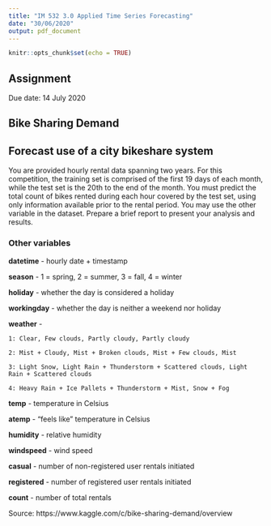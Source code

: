 ```yaml
---
title: "IM 532 3.0 Applied Time Series Forecasting"
date: "30/06/2020"
output: pdf_document
---
```


```r
knitr::opts_chunk$set(echo = TRUE)
```

## Assignment

Due date:  14 July 2020

## Bike Sharing Demand

## Forecast use of a city bikeshare system

You are provided hourly rental data spanning two years. For this competition, the training set is comprised of the first 19 days of each month, while the test set is the 20th to the end of the month. You must predict the total count of bikes rented during each hour covered by the test set, using only information available prior to the rental period. You may use the other variable in the dataset. Prepare a brief report to present your analysis and results.

### Other variables

**datetime** - hourly date + timestamp  

**season** -  1 = spring, 2 = summer, 3 = fall, 4 = winter 

**holiday** - whether the day is considered a holiday

**workingday** - whether the day is neither a weekend nor holiday

**weather** - 

    1: Clear, Few clouds, Partly cloudy, Partly cloudy

    2: Mist + Cloudy, Mist + Broken clouds, Mist + Few clouds, Mist
    
    3: Light Snow, Light Rain + Thunderstorm + Scattered clouds, Light Rain + Scattered clouds
    
    4: Heavy Rain + Ice Pallets + Thunderstorm + Mist, Snow + Fog 
    
**temp** - temperature in Celsius

**atemp** - "feels like" temperature in Celsius

**humidity** - relative humidity

**windspeed** - wind speed

**casual** - number of non-registered user rentals initiated

**registered** - number of registered user rentals initiated

**count** - number of total rentals

Source: https://www.kaggle.com/c/bike-sharing-demand/overview

